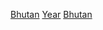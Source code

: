 {{Commons category|Bhutan by year}}

[[Category:各年份各國|Bhutan]]
[[Category:不丹各時期歷史|Year]]
[[Category:依年份劃分的亞洲|Bhutan]]